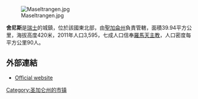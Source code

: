 [[Image:Maseltrangen.jpg|right]]

'''舍尼斯'''是[[瑞士|瑞士]]的城鎮，位於該國東北部，由[[聖加侖州|聖加侖州]]負責管轄，面積39.94平方公里，海拔高度420米，2011年人口3,595，七成人口信奉[[羅馬天主教|羅馬天主教]]，人口密度每平方公里90人。

==外部連結==
* [http://www.schaenis.ch Official website] {{de icon}}

{{Switzerland-geo-stub}}
[[Category:圣加仑州的市镇|Category:圣加仑州的市镇]]